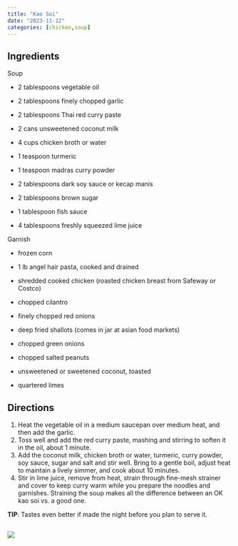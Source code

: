 ```yaml
---
title: "Kao Soi"
date: "2023-11-12"
categories: [chicken,soup]
---
```


## Ingredients

Soup

-   2 tablespoons vegetable oil

-   2 tablespoons finely chopped garlic

-   2 tablespoons Thai red curry paste

-   2 cans unsweetened coconut milk

-   4 cups chicken broth or water

-   1 teaspoon turmeric

-   1 teaspoon madras curry powder

-   2 tablespoons dark soy sauce or kecap manis

-   2 tablespoons brown sugar

-   1 tablespoon fish sauce

-   4 tablespoons freshly squeezed lime juice

Garnish

-   frozen corn

-   1 lb angel hair pasta, cooked and drained

-   shredded cooked chicken (roasted chicken breast from Safeway or Costco)

-   chopped cilantro

-   finely chopped red onions

-   deep fried shallots (comes in jar at asian food markets)

-   chopped green onions

-   chopped salted peanuts

-   unsweetened or sweetened coconut, toasted

-   quartered limes

## Directions

1.  Heat the vegetable oil in a medium saucepan over medium heat, and then add the garlic.
2.  Toss well and add the red curry paste, mashing and stirring to soften it in the oil, about 1 minute.
3.  Add the coconut milk, chicken broth or water, turmeric, curry powder, soy sauce, sugar and salt and stir well. Bring to a gentle boil, adjust heat to maintain a lively simmer, and cook about 10 minutes.
4.  Stir in lime juice, remove from heat, strain through fine-mesh strainer and cover to keep curry warm while you prepare the noodles and garnishes. Straining the soup makes all the difference between an OK kao soi vs. a good one.

**TIP**: Tastes even better if made the night before you plan to serve it.

## ![](IMG-20231112-WA0000.jpg)
